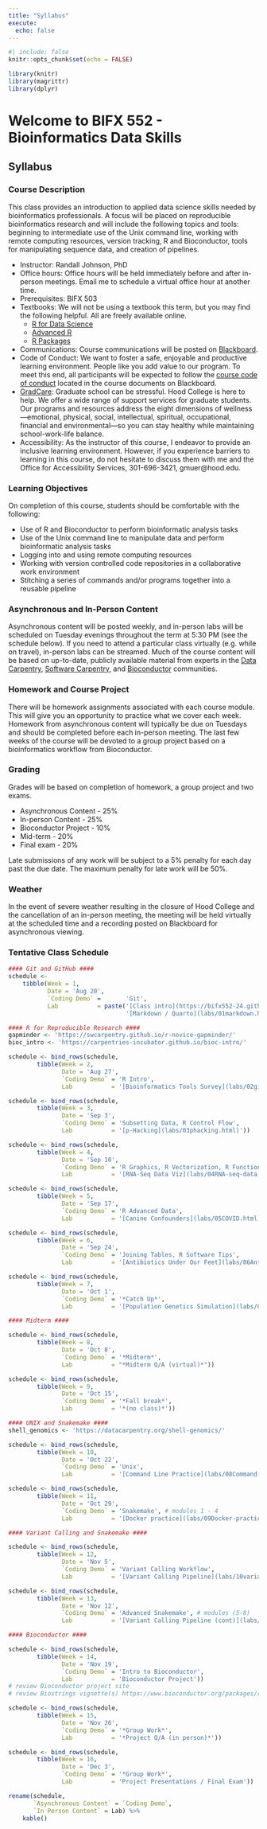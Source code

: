 ```yaml
---
title: "Syllabus"
execute: 
  echo: false
---
```


<!-- 
# render/preview website with (default profile is "book")
quarto render
quarto preview

# render all slides with
quarto render --profile slides

# render syllabus with
quarto render --profile docx

Post on Blackboard with:
<p>The syllabus can be found on the <a href="https://bifx552-24.github.io/CourseInfo/">course website</a> below. The schedule is tentative, so check back for the most updated version.</p>
<p><iframe width="100%" height="800" src="https://bifx552-24.github.io/CourseInfo/"></iframe></p>
-->

```r
#| include: false
knitr::opts_chunk$set(echo = FALSE)

library(knitr)
library(magrittr)
library(dplyr)
```

# Welcome to BIFX 552 - Bioinformatics Data Skills  {.unnumbered}

## Syllabus

### Course Description

This class provides an introduction to applied data science skills needed by bioinformatics professionals. A focus will be placed on reproducible bioinformatics research and will include the following topics and tools: beginning to intermediate use of the Unix command line, working with remote computing resources, version tracking, R and Bioconductor, tools for manipulating sequence data, and creation of pipelines.

-   Instructor: Randall Johnson, PhD
-   Office hours: Office hours will be held immediately before and after in-person meetings. Email me to schedule a virtual office hour at another time.
-   Prerequisites: BIFX 503
-   Textbooks: We will not be using a textbook this term, but you may find the following helpful. All are freely available online.
    -   [R for Data Science](https://r4ds.had.co.nz/)
    -   [Advanced R](https://adv-r.hadley.nz/)
    -   [R Packages](https://r-pkgs.org/)
-   Communications: Course communications will be posted on [Blackboard](https://hood.blackboard.com).
-   Code of Conduct: We want to foster a safe, enjoyable and productive learning environment. People like you add value to our program. To meet this end, all participants will be expected to follow the [course code of conduct](https://bifx552-24.github.io/code_of_conduct.html) located in the course documents on Blackboard.
-   [GradCare](https://www.hood.edu/hood-community/hood-college-health-wellness/gradcare): Graduate school can be stressful. Hood College is here to help. We offer a wide range of support services for graduate students. Our programs and resources address the eight dimensions of wellness—emotional, physical, social, intellectual, spiritual, occupational, financial and environmental—so you can stay healthy while maintaining school-work-life balance.
-   Accessibility: As the instructor of this course, I endeavor to provide an inclusive learning environment. However, if you experience barriers to learning in this course, do not hesitate to discuss them with me and the Office for Accessibility Services, 301-696-3421, gmuer\@hood.edu.

### Learning Objectives

On completion of this course, students should be comfortable with the following:

-   Use of R and Bioconductor to perform bioinformatic analysis tasks
-   Use of the Unix command line to manipulate data and perform bioinformatic analysis tasks
-   Logging into and using remote computing resources
-   Working with version controlled code repositories in a collaborative work environment
-   Stitching a series of commands and/or programs together into a reusable pipeline

### Asynchronous and In-Person Content

Asynchronous content will be posted weekly, and in-person labs will be scheduled on Tuesday evenings throughout the term at 5:30 PM (see the schedule below). If you need to attend a particular class virtually (e.g. while on travel), in-person labs can be streamed. Much of the course content will be based on up-to-date, publicly available material from experts in the [Data Carpentry](https://datacarpentry.org/), [Software Carpentry](https://software-carpentry.org/), and [Bioconductor](https://bioconductor.org/) communities.

### Homework and Course Project

There will be homework assignments associated with each course module. This will give you an opportunity to practice what we cover each week. Homework from asynchronous content will typically be due on Tuesdays and should be completed before each in-person meeting. The last few weeks of the course will be devoted to a group project based on a bioinformatics workflow from Bioconductor.

### Grading

Grades will be based on completion of homework, a group project and two exams.

-   Asynchronous Content - 25%
-   In-person Content - 25%
-   Bioconductor Project - 10%
-   Mid-term - 20%
-   Final exam - 20%

Late submissions of any work will be subject to a 5% penalty for each day past the due date. The maximum penalty for late work will be 50%.

### Weather

In the event of severe weather resulting in the closure of Hood College and the cancellation of an in-person meeting, the meeting will be held virtually at the scheduled time and a recording posted on Blackboard for asynchronous viewing.

### Tentative Class Schedule

```r
#### Git and GitHub ####
schedule <- 
    tibble(Week = 1,
           Date = 'Aug 20', 
           `Coding Demo` =       'Git',
           Lab           = paste('[Class intro](https://bifx552-24.github.io/CourseInfo/),',
                                 '[Markdown / Quarto](labs/01markdown.html)'))

#### R for Reproducible Research ####
gapminder <- 'https://swcarpentry.github.io/r-novice-gapminder/'
bioc_intro <- 'https://carpentries-incubator.github.io/bioc-intro/'

schedule <- bind_rows(schedule,
        tibble(Week = 2,
               Date = 'Aug 27', 
               `Coding Demo` = 'R Intro',
               Lab           = '[Bioinformatics Tools Survey](labs/02git.html)'))

schedule <- bind_rows(schedule,
        tibble(Week = 3,
               Date = 'Sep 3', 
               `Coding Demo` = 'Subsetting Data, R Control Flow',
               Lab           = '[p-Hacking](labs/03phacking.html)'))

schedule <- bind_rows(schedule,
        tibble(Week = 4,
               Date = 'Sep 10', 
               `Coding Demo` = 'R Graphics, R Vectorization, R Functions',
               Lab           = '[RNA-Seq Data Viz](labs/04RNA-seq-data.html)'))

schedule <- bind_rows(schedule,
        tibble(Week = 5,
               Date = 'Sep 17', 
               `Coding Demo` = 'R Advanced Data',
               Lab           = '[Canine Confounders](labs/05COVID.html)'))

schedule <- bind_rows(schedule,
        tibble(Week = 6,
               Date = 'Sep 24', 
               `Coding Demo` = 'Joining Tables, R Software Tips',
               Lab           = '[Antibiotics Under Our Feet](labs/06Antibiotics-under-our-feet.html)'))

schedule <- bind_rows(schedule,
        tibble(Week = 7,
               Date = 'Oct 1',
               `Coding Demo` = '*Catch Up*',
               Lab           = '[Population Genetics Simulation](labs/07HWE.html)'))

#### Midterm ####

schedule <- bind_rows(schedule,
        tibble(Week = 8,
               Date = 'Oct 8', 
               `Coding Demo` = '*Midterm*',
               Lab           = "*Midterm Q/A (virtual)*"))

schedule <- bind_rows(schedule,
        tibble(Week = 9,
               Date = 'Oct 15',
               `Coding Demo` = '*Fall break*',
               Lab           = '*(no class)*'))

#### UNIX and Snakemake ####
shell_genomics <- 'https://datacarpentry.org/shell-genomics/'

schedule <- bind_rows(schedule,
        tibble(Week = 10,
               Date = 'Oct 22', 
               `Coding Demo` = 'Unix',
               Lab           = '[Command Line Practice](labs/08Command-line-practice.html)'))

schedule <- bind_rows(schedule,
        tibble(Week = 11,
               Date = 'Oct 29', 
               `Coding Demo` = 'Snakemake', # modules 1 - 4
               Lab           = '[Docker practice](labs/09Docker-practice.html)'))

#### Variant Calling and Snakemake ####

schedule <- bind_rows(schedule,
        tibble(Week = 12,
               Date = 'Nov 5', 
               `Coding Demo` = 'Variant Calling Workflow',
               Lab           = '[Variant Calling Pipeline](labs/10variant-calling-pipeline.html)'))

schedule <- bind_rows(schedule,
        tibble(Week = 13,
               Date = 'Nov 12', 
               `Coding Demo` = 'Advanced Snakemake', # modules (5-8)
               Lab           = '[Variant Calling Pipeline (cont)](labs/10variant-calling-pipeline.html)'))

#### Bioconductor ####

schedule <- bind_rows(schedule,
        tibble(Week = 14,
               Date = 'Nov 19', 
               `Coding Demo` = 'Intro to Bioconductor',
               Lab           = 'Bioconductor Project'))
# review Bioconductor project site
# review Biostrings vignette(s) https://www.bioconductor.org/packages/release/bioc/html/Biostrings.html

schedule <- bind_rows(schedule,
        tibble(Week = 15,
               Date = 'Nov 26', 
               `Coding Demo` = '*Group Work*',
               Lab           = '*Project Q/A (in person)*'))

schedule <- bind_rows(schedule,
        tibble(Week = 16,
               Date = 'Dec 3', 
               `Coding Demo` = '*Group Work*',
               Lab           = 'Project Presentations / Final Exam'))

rename(schedule,
       `Asynchronous Content` = `Coding Demo`,
       `In Person Content` = Lab) %>%
    kable()
```
